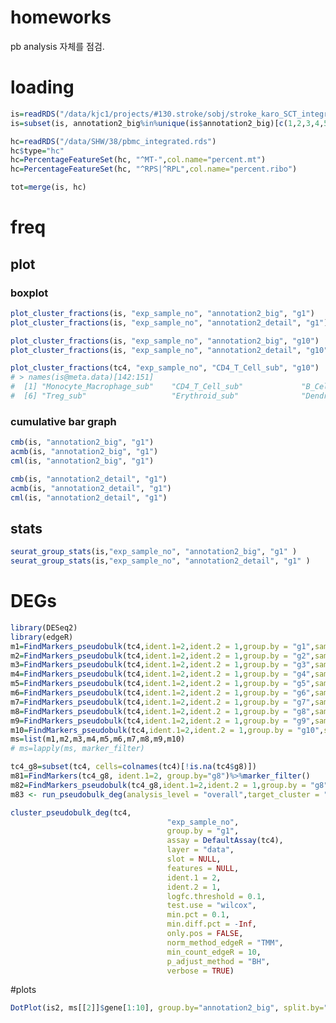 # homeworks
pb analysis 자체를 점검.


# loading

```r
is=readRDS("/data/kjc1/projects/#130.stroke/sobj/stroke_karo_SCT_integrated_QC_group3_day1_subclustering_25-07-03-09-32.rds")
is=subset(is, annotation2_big%in%unique(is$annotation2_big)[c(1,2,3,4,5,6,8)])

hc=readRDS("/data/SHW/38/pbmc_integrated.rds")
hc$type="hc"
hc=PercentageFeatureSet(hc, "^MT-",col.name="percent.mt")
hc=PercentageFeatureSet(hc, "^RPS|^RPL",col.name="percent.ribo")

tot=merge(is, hc)

```

# freq

## plot

### boxplot
```r
plot_cluster_fractions(is, "exp_sample_no", "annotation2_big", "g1")
plot_cluster_fractions(is, "exp_sample_no", "annotation2_detail", "g1")

plot_cluster_fractions(is, "exp_sample_no", "annotation2_big", "g10")
plot_cluster_fractions(is, "exp_sample_no", "annotation2_detail", "g10")

plot_cluster_fractions(tc4, "exp_sample_no", "CD4_T_Cell_sub", "g10")
# > names(is@meta.data)[142:151]
#  [1] "Monocyte_Macrophage_sub"    "CD4_T_Cell_sub"             "B_Cell_Lineage_sub"         "NK_Cell_sub"                "CD8_T_Cell_sub"            
#  [6] "Treg_sub"                   "Erythroid_sub"              "Dendritic_Cell_sub"         "T_Cell_Differentiated_sub"  "Megakaryocyte_Platelet_sub"
```

### cumulative bar graph
```r
cmb(is, "annotation2_big", "g1")
acmb(is, "annotation2_big", "g1")
cml(is, "annotation2_big", "g1")

cmb(is, "annotation2_detail", "g1")
acmb(is, "annotation2_detail", "g1")
cml(is, "annotation2_detail", "g1")
```

## stats
```r
seurat_group_stats(is,"exp_sample_no", "annotation2_big", "g1" )
seurat_group_stats(is,"exp_sample_no", "annotation2_detail", "g1" )
```

# DEGs
```r
library(DESeq2)
library(edgeR)
m1=FindMarkers_pseudobulk(tc4,ident.1=2,ident.2 = 1,group.by = "g1",sample.by="exp_sample_no",assay = DefaultAssay(tc4), min.pct=0.3)%>%marker_filter()
m2=FindMarkers_pseudobulk(tc4,ident.1=2,ident.2 = 1,group.by = "g2",sample.by="exp_sample_no",assay = DefaultAssay(tc4), min.pct=0.3)%>%marker_filter()
m3=FindMarkers_pseudobulk(tc4,ident.1=2,ident.2 = 1,group.by = "g3",sample.by="exp_sample_no",assay = DefaultAssay(tc4), min.pct=0.3)%>%marker_filter()
m4=FindMarkers_pseudobulk(tc4,ident.1=2,ident.2 = 1,group.by = "g4",sample.by="exp_sample_no",assay = DefaultAssay(tc4), min.pct=0.3)%>%marker_filter()
m5=FindMarkers_pseudobulk(tc4,ident.1=2,ident.2 = 1,group.by = "g5",sample.by="exp_sample_no",assay = DefaultAssay(tc4), min.pct=0.3)%>%marker_filter()
m6=FindMarkers_pseudobulk(tc4,ident.1=2,ident.2 = 1,group.by = "g6",sample.by="exp_sample_no",assay = DefaultAssay(tc4), min.pct=0.3)%>%marker_filter()
m7=FindMarkers_pseudobulk(tc4,ident.1=2,ident.2 = 1,group.by = "g7",sample.by="exp_sample_no",assay = DefaultAssay(tc4), min.pct=0.3)%>%marker_filter()
m8=FindMarkers_pseudobulk(tc4,ident.1=2,ident.2 = 1,group.by = "g8",sample.by="exp_sample_no",assay = DefaultAssay(tc4), min.pct=0.3)%>%marker_filter()
m9=FindMarkers_pseudobulk(tc4,ident.1=2,ident.2 = 1,group.by = "g9",sample.by="exp_sample_no",assay = DefaultAssay(tc4), min.pct=0.3)%>%marker_filter()
m10=FindMarkers_pseudobulk(tc4,ident.1=2,ident.2 = 1,group.by = "g10",sample.by="exp_sample_no",assay = DefaultAssay(tc4), min.pct=0.3)%>%marker_filter()
ms=list(m1,m2,m3,m4,m5,m6,m7,m8,m9,m10)
# ms=lapply(ms, marker_filter)

tc4_g8=subset(tc4, cells=colnames(tc4)[!is.na(tc4$g8)])
m81=FindMarkers(tc4_g8, ident.1=2, group.by="g8")%>%marker_filter()
m82=FindMarkers_pseudobulk(tc4_g8,ident.1=2,ident.2 = 1,group.by = "g8",sample.by="exp_sample_no",assay = DefaultAssay(tc4), min.pct=0.3, method = "edgeR")%>%marker_filter()
m83 <- run_pseudobulk_deg(analysis_level = "overall",target_cluster = "CD4_T_Cell",contrast = c(-1, 1),seurat_obj = tc4_g8,assay = "SCT", slot = "counts",sample_col = "exp_sample_no", cluster_col = "annotation2_big", group_col = "g1")

cluster_pseudobulk_deg(tc4,
                                   "exp_sample_no",
                                   group.by = "g1",
                                   assay = DefaultAssay(tc4),
                                   layer = "data",
                                   slot = NULL,
                                   features = NULL,
                                   ident.1 = 2,
                                   ident.2 = 1,
                                   logfc.threshold = 0.1,
                                   test.use = "wilcox",
                                   min.pct = 0.1,
                                   min.diff.pct = -Inf,
                                   only.pos = FALSE,
                                   norm_method_edgeR = "TMM",
                                   min_count_edgeR = 10,
                                   p_adjust_method = "BH",
                                   verbose = TRUE)
```

#plots
```r
DotPlot(is2, ms[[2]]$gene[1:10], group.by="annotation2_big", split.by="g2", cols = c("red","blue","green"))
```

```r

```

```r

```

```r

```

```r

```

```r

```

```r

```

```r

```

```r

```

```r

```

```r

```

```r

```

```r

```

```r

```

```r

```

```r

```

```r

```

```r

```

```r

```

```r

```

```r

```

```r

```

```r

```

```r

```

```r

```

```r

```

```r

```

```r

```

```r

```

```r

```

```r

```

```r

```

```r

```

```r

```

```r

```

```r

```

```r

```

```r

```

```r

```

```r

```

```r

```

```r

```

```r

```

```r

```

```r

```

```r

```

```r

```

```r

```

```r

```

```r

```

```r

```

